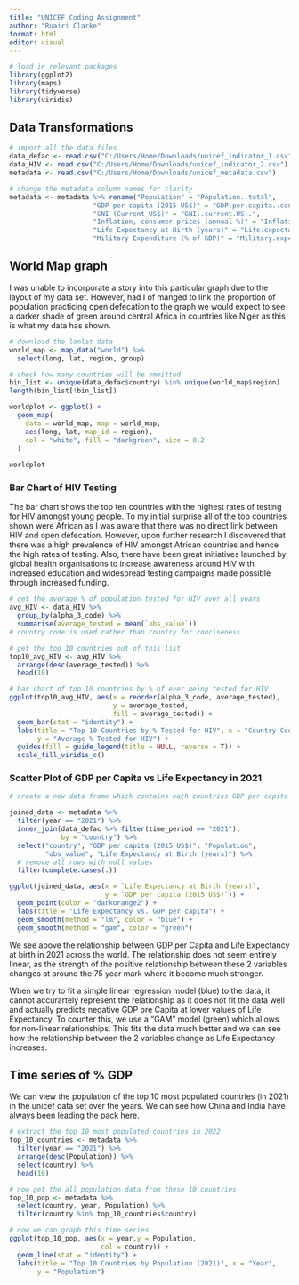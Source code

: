 ---
title: "UNICEF Coding Assignment"
author: "Ruairi Clarke"
format: html
editor: visual
---

```{r, echo = FALSE, output=FALSE}
# load in relevant packages
library(ggplot2)
library(maps)
library(tidyverse)
library(viridis)
```

## Data Transformations

```{r echo=FALSE}
# import all the data files
data_defac <- read.csv("C:/Users/Home/Downloads/unicef_indicator_1.csv")
data_HIV <- read.csv("C:/Users/Home/Downloads/unicef_indicator_2.csv")
metadata <- read.csv("C:/Users/Home/Downloads/unicef_metadata.csv")
```

```{r echo=FALSE}
# change the metadata column names for clarity
metadata <- metadata %>% rename("Population" = "Population..total",
                     "GDP per capita (2015 US$)" = "GDP.per.capita..constant.2015.US..",
                     "GNI (Current US$)" = "GNI..current.US..",
                     "Inflation, consumer prices (annual %)" = "Inflation..consumer.prices..annual...",
                     "Life Expectancy at Birth (years)" = "Life.expectancy.at.birth..total..years.",
                     "Military Expenditure (% of GDP)" = "Military.expenditure....of.GDP.")
```

## World Map graph

I was unable to incorporate a story into this particular graph due to the layout of my data set. However, had I of manged to link the proportion of population practicing open defecation to the graph we would expect to see a darker shade of green around central Africa in countries like Niger as this is what my data has shown.

```{r echo=FALSE}
# download the lonlat data
world_map <- map_data("world") %>%
  select(long, lat, region, group)

# check how many countries will be ommitted
bin_list <- unique(data_defac$country) %in% unique(world_map$region)
length(bin_list[!bin_list])
```

```{r echo=FALSE}
worldplot <- ggplot() +
  geom_map(
    data = world_map, map = world_map,
    aes(long, lat, map_id = region),
    col = "white", fill = "darkgreen", size = 0.2
  )
  
worldplot
```

### Bar Chart of HIV Testing

The bar chart shows the top ten countries with the highest rates of testing for HIV amongst young people. To my initial surprise all of the top countries shown were African as I was aware that there was no direct link between HIV and open defecation. However, upon further research I discovered that there was a high prevalence of HIV amongst African countries and hence the high rates of testing. Also, there have been great initiatives launched by global health organisations to increase awareness around HIV with increased education and widespread testing campaigns made possible through increased funding.

```{r echo=FALSE}
# get the average % of population tested for HIV over all years
avg_HIV <- data_HIV %>%
  group_by(alpha_3_code) %>%
  summarise(average_tested = mean(`obs_value`))
# country code is used rather than country for conciseness

# get the top 10 countries out of this list
top10_avg_HIV <- avg_HIV %>%
  arrange(desc(average_tested)) %>% 
  head(10)

# bar chart of top 10 countries by % of ever being tested for HIV
ggplot(top10_avg_HIV, aes(x = reorder(alpha_3_code, average_tested), 
                          y = average_tested,
                          fill = average_tested)) +
  geom_bar(stat = "identity") + 
  labs(title = "Top 10 Countries by % Tested for HIV", x = "Country Code",
       y = "Average % Tested for HIV") +
  guides(fill = guide_legend(title = NULL, reverse = T)) +
  scale_fill_viridis_c()
```

### Scatter Plot of GDP per Capita vs Life Expectancy in 2021

```{r echo=FALSE}
# create a new data frame which contains each countries GDP per capita and % practising outdoor defecation in 2021

joined_data <- metadata %>%
  filter(year == "2021") %>%
  inner_join(data_defac %>% filter(time_period == "2021"),
             by = "country") %>%
  select("country", "GDP per capita (2015 US$)", "Population",
         "obs_value", "Life Expectancy at Birth (years)") %>%
  # remove all rows with null values
  filter(complete.cases(.))

ggplot(joined_data, aes(x = `Life Expectancy at Birth (years)`,
                        y = `GDP per capita (2015 US$)`)) +
  geom_point(color = "darkorange2") +
  labs(title = "Life Expectancy vs. GDP per capita") +
  geom_smooth(method = "lm", color = "blue") +
  geom_smooth(method = "gam", color = "green")
```

We see above the relationship between GDP per Capita and Life Expectancy at birth in 2021 across the world. The relationship does not seem entirely linear, as the strength of the positive relationship between these 2 variables changes at around the 75 year mark where it become much stronger.

When we try to fit a simple linear regression model (blue) to the data, it cannot accurartely represent the relationship as it does not fit the data well and actually predicts negative GDP pre Capita at lower values of Life Expectancy. To counter this, we use a "GAM" model (green) which allows for non-linear relationships. This fits the data much better and we can see how the relationship between the 2 variables change as Life Expectancy increases.

## Time series of % GDP

We can view the population of the top 10 most populated countries (in 2021) in the unicef data set over the years. We can see how China and India have always been leading the pack here.

```{r echo=FALSE}
# extract the top 10 most populated countries in 2022
top_10_countries <- metadata %>%
  filter(year == "2021") %>%
  arrange(desc(Population)) %>%
  select(country) %>%
  head(10)

# now get the all population data from these 10 countries
top_10_pop <- metadata %>%
  select(country, year, Population) %>%
  filter(country %in% top_10_countries$country)

# now we can graph this time series
ggplot(top_10_pop, aes(x = year,y = Population,
                       col = country)) +
  geom_line(stat = "identity") +
  labs(title = "Top 10 Countries by Population (2021)", x = "Year", 
       y = "Population")
```
